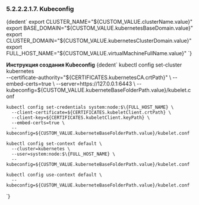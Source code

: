 

### 5.2.2.2.1.7. Kubeconfig
<CodeBlock language="bash">
  {dedent`
    export CLUSTER_NAME="${CUSTOM_VALUE.clusterName.value}"
    export BASE_DOMAIN="${CUSTOM_VALUE.kubernetesBaseDomain.value}"
    export CLUSTER_DOMAIN="${CUSTOM_VALUE.kubernetesClusterDomain.value}"
    export FULL_HOST_NAME="${CUSTOM_VALUE.virtualMachineFullName.value}"
  `}
</CodeBlock>

**Инструкция создания Kubeconfig**
<CodeBlock language="bash">
  {dedent`
    kubectl config set-cluster kubernetes \
      --certificate-authority="${CERTIFICATES.kubernetesCA.crtPath}" \
      --embed-certs=true \
      --server=https://127.0.0.1:6443 \
      --kubeconfig=${CUSTOM_VALUE.kuberneteBaseFolderPath.value}/kubelet.conf

    kubectl config set-credentials system:node:$\{FULL_HOST_NAME} \
      --client-certificate=${CERTIFICATES.kubeletClient.crtPath} \
      --client-key=${CERTIFICATES.kubeletClient.keyPath} \
      --embed-certs=true \
      --kubeconfig=${CUSTOM_VALUE.kuberneteBaseFolderPath.value}/kubelet.conf

    kubectl config set-context default \
      --cluster=kubernetes \
      --user=system:node:$\{FULL_HOST_NAME} \
      --kubeconfig=${CUSTOM_VALUE.kuberneteBaseFolderPath.value}/kubelet.conf

    kubectl config use-context default \
      --kubeconfig=${CUSTOM_VALUE.kuberneteBaseFolderPath.value}/kubelet.conf
  `}
</CodeBlock>
